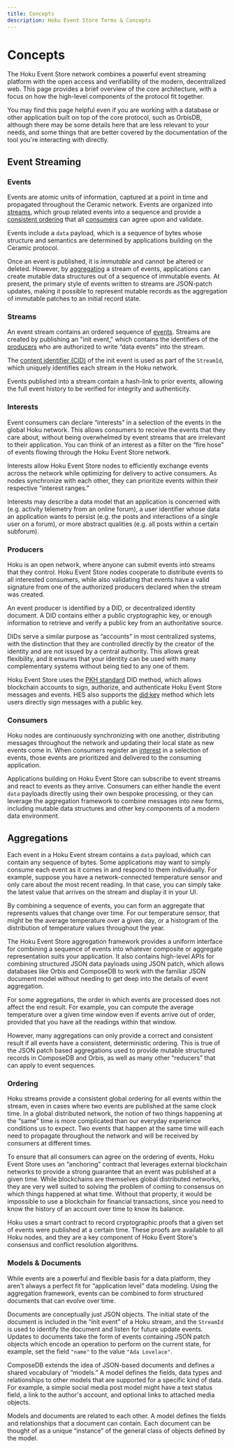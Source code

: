 ```yaml
---
title: Concepts
description: Hoku Event Store Terms & Concepts
---
```


# Concepts

The Hoku Event Store network combines a powerful event streaming platform with the open access and verifiability of the modern, decentralized web. This page provides a brief overview of the core architecture, with a focus on how the high-level components of the protocol fit together.

You may find this page helpful even if you are working with a database or other application built on top of the core protocol, such as OrbisDB, although there may be some details here that are less relevant to your needs, and some things that are better covered by the documentation of the tool you're interacting with directly.

## Event Streaming

### Events

Events are atomic units of information, captured at a point in time and propagated throughout the Ceramic network. Events are organized into [streams](#streams), which group related events into a sequence and provide a [consistent ordering](#consistent-ordering) that all [consumers](#consumers) can agree upon and validate.

Events include a `data` payload, which is a sequence of bytes whose structure and semantics are determined by applications building on the Ceramic protocol.

Once an event is published, it is *immutable* and cannot be altered or deleted. However, by [aggregating](#aggregation) a stream of events, applications can create mutable data structures out of a sequence of immutable events. At present, the primary style of events written to streams are JSON-patch updates, making it possible to represent mutable records as the aggregation of immutable patches to an initial record state.

### Streams

An event stream contains an ordered sequence of [events](#events). Streams are created by publishing an "init event," which contains the identifiers of the [producers](#producers) who are authorized to write “data events” into the stream.

The [content identifier (CID)](https://docs.ipfs.tech/concepts/content-addressing/) of the init event is used as part of the `StreamId`, which uniquely identifies each stream in the Hoku network.

Events published into a stream contain a hash-link to prior events, allowing the full event history to be verified for integrity and authenticity.

### Interests

Event consumers can declare “interests” in a selection of the events in the global Hoku network. This allows consumers to receive the events that they care about, without being overwhelmed by event streams that are irrelevant to their application. You can think of an interest as a filter on the “fire hose” of events flowing through the Hoku Event Store network. 

Interests allow Hoku Event Store nodes to efficiently exchange events across the network while optimizing for delivery to active consumers. As nodes synchronize with each other, they can prioritize events within their respective “interest ranges.”

Interests may describe a data model that an application is concerned with (e.g. activity telemetry from an online forum), a user identifier whose data an application wants to persist (e.g. the posts and interactions of a single user on a forum), or more abstract qualities (e.g. all posts within a certain subforum).

### Producers

Hoku is an open network, where anyone can submit events into streams that they control. Hoku Event Store nodes cooperate to distribute events to all interested consumers, while also validating that events have a valid signature from one of the authorized producers declared when the stream was created.

An event producer is identified by a DID, or decentralized identity document. A DID contains either a public cryptographic key, or enough information to retrieve and verify a public key from an authoritative source. 

DIDs serve a similar purpose as “accounts” in most centralized systems, with the distinction that they are controlled directly by the creator of the identity and are not issued by a central authority. This allows great flexibility, and it ensures that your identity can be used with many complementary systems without being tied to any one of them.

Hoku Event Store uses the [PKH standard](https://github.com/w3c-ccg/did-pkh/blob/main/did-pkh-method-draft.md) DID method, which allows blockchain accounts to sign, authorize, and authenticate Hoku Event Store messages and events. HES also supports the [did:key](https://w3c-ccg.github.io/did-method-key/) method which lets users directly sign messages with a public key.

### Consumers

Hoku nodes are continuously synchronizing with one another, distributing messages throughout the network and updating their local state as new events come in. When consumers register an [interest](#interests) in a selection of events, those events are prioritized and delivered to the consuming application.

Applications building on Hoku Event Store can subscribe to event streams and react to events as they arrive. Consumers can either handle the event `data` payloads directly using their own bespoke processing, or they can leverage the aggregation framework to combine messages into new forms, including mutable data structures and other key components of a modern data environment.

## Aggregations

Each event in a Hoku Event stream contains a `data` payload, which can contain any sequence of bytes. Some applications may want to simply consume each event as it comes in and respond to them individually. For example, suppose you have a network-connected temperature sensor and only care about the most recent reading. In that case, you can simply take the latest value that arrives on the stream and display it in your UI.

By combining a sequence of events, you can form an aggregate that represents values that change over time. For our temperature sensor, that might be the average temperature over a given day, or a histogram of the distribution of temperature values throughout the year.

The Hoku Event Store aggregation framework provides a uniform interface for combining a sequence of events into whatever composite or aggregate representation suits your application. It also contains high-level APIs for combining structured JSON data payloads using JSON patch, which allows databases like Orbis and ComposeDB to work with the familiar JSON document model without needing to get deep into the details of event aggregation.

For some aggregations, the order in which events are processed does not affect the end result. For example, you can compute the average temperature over a given time window even if events arrive out of order, provided that you have all the readings within that window.

However, many aggregations can only provide a correct and consistent result if all events have a consistent, deterministic ordering. This is true of the JSON patch based aggregations used to provide mutable structured records in ComposeDB and Orbis, as well as many other “reducers” that can apply to event sequences.

### Ordering

Hoku streams provide a consistent global ordering for all events within the stream, even in cases where two events are published at the same clock time. In a global distributed network, the notion of two things happening at the “same” time is more complicated than our everyday experience conditions us to expect. Two events that happen at the same time will each need to propagate throughout the network and will be received by consumers at different times.

To ensure that all consumers can agree on the ordering of events, Hoku Event Store uses an “anchoring” contract that leverages external blockchain networks to provide a strong guarantee that an event was published at a given time. While blockchains are themselves global distributed networks, they are very well suited to solving the problem of coming to consensus on which things happened at what time. Without that property, it would be impossible to use a blockchain for financial transactions, since you need to know the history of an account over time to know its balance. 

Hoku uses a smart contract to record cryptographic proofs that a given set of events were published at a certain time. These proofs are available to all Hoku nodes, and they are a key component of Hoku Event Store's consensus and conflict resolution algorithms.

### Models & Documents

While events are a powerful and flexible basis for a data platform, they aren't always a perfect fit for “application level” data modeling. Using the aggregation framework, events can be combined to form structured documents that can evolve over time.

Documents are conceptually just JSON objects. The initial state of the document is included in the “init event” of a Hoku stream, and the `StreamId` is used to identify the document and listen for future update events. Updates to documents take the form of events containing JSON patch objects which encode an operation to perform on the current state, for example, set the field `"name"` to the value `"Ada Lovelace"`. 

ComposeDB extends the idea of JSON-based documents and defines a shared vocabulary of “models.” A model defines the fields, data types and relationships to other models that are supported for a specific kind of data. For example, a simple social media post model might have a text status field, a link to the author's account, and optional links to attached media objects.

Models and documents are related to each other. A model defines the fields and relationships that a document can contain. Each document can be thought of as a unique “instance” of the general class of objects defined by the model.
